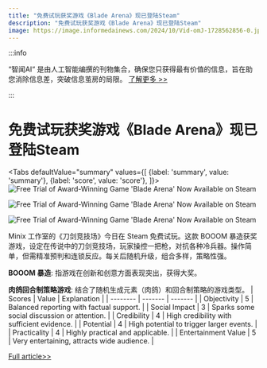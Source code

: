 ```yaml
---
title: "免费试玩获奖游戏《Blade Arena》现已登陆Steam"
description: "免费试玩获奖游戏《Blade Arena》现已登陆Steam"
image: https://image.informedainews.com/2024/10/Vid-omJ-1728562856-0.jpg
---
```



:::info

“智闻AI“ 是由人工智能编撰的刊物集合，确保您只获得最有价值的信息，旨在助您消除信息差，突破信息茧房的局限。  [了解更多 >>](/)

:::

# 免费试玩获奖游戏《Blade Arena》现已登陆Steam


<Tabs
	defaultValue="summary"
	values={[
	{label: 'summary', value: 'summary'},
	{label: 'score', value: 'score'},
]}>
<TabItem value="summary">
<img
  src="https://image.informedainews.com/2024/10/Vid-omJ-1728562856-0.jpg"
  alt="Free Trial of Award-Winning Game 'Blade Arena' Now Available on Steam"
/>

<img
  src="https://image.informedainews.com/2024/10/Vid-zMG-1728562856-1.jpg"
  alt="Free Trial of Award-Winning Game 'Blade Arena' Now Available on Steam"
/>

<img
  src="https://image.informedainews.com/2024/10/Vid-12A-1728562856-2.jpg"
  alt="Free Trial of Award-Winning Game 'Blade Arena' Now Available on Steam"
/>



Minix 工作室的《刀剑竞技场》今日在 Steam 免费试玩。这款 BOOOM 暴造获奖游戏，设定在传说中的刀剑竞技场，玩家操控一把枪，对抗各种冷兵器。操作简单，但需精准预判和连锁反应。每关后随机升级，组合多样，策略性强。

**BOOOM 暴造**: 指游戏在创新和创意方面表现突出，获得大奖。

**肉鸽回合制策略游戏**: 结合了随机生成元素（肉鸽）和回合制策略的游戏类型。
</TabItem>
<TabItem value="score">
	| Scores     | Value   | Explanation |
	| -------- | ------- | ------- |
	| Objectivity  | 5    | Balanced reporting with factual support.    |
	| Social Impact | 3     | Sparks some social discussion or attention.    |
	| Credibility    | 4    | High credibility with sufficient evidence.    |
	| Potential    | 4    | High potential to trigger larger events.    |
	| Practicality    | 4    | Highly practical and applicable.    |
	| Entertainment Value    | 5    | Very entertaining, attracts wide audience.    |
</TabItem>
</Tabs>

[Full article>>](https://www.gcores.com/articles/189252)
